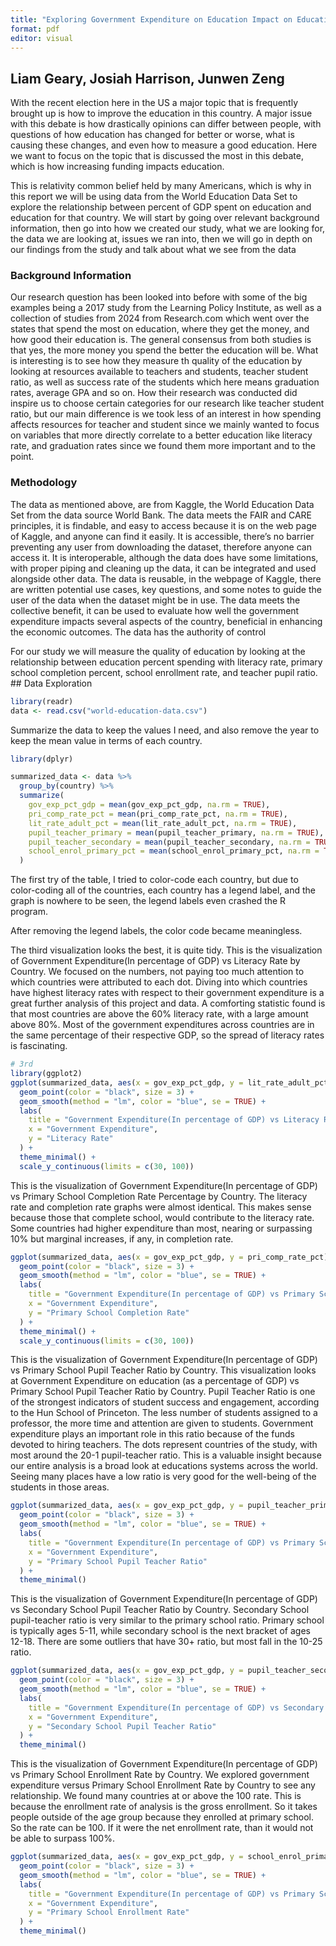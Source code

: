 ```yaml
---
title: "Exploring Government Expenditure on Education Impact on Education"
format: pdf
editor: visual
---
```


## Liam Geary, Josiah Harrison, Junwen Zeng

With the recent election here in the US a major topic that is frequently brought up is how to improve the education in this country. A major issue with this debate is how drastically opinions can differ between people, with questions of how education has changed for better or worse, what is causing these changes, and even how to measure a good education. Here we want to focus on the topic that is discussed the most in this debate, which is how increasing funding impacts education.

This is relativity common belief held by many Americans, which is why in this report we will be using data from the World Education Data Set to explore the relationship between percent of GDP spent on education and education for that country. We will start by going over relevant background information, then go into how we created our study, what we are looking for, the data we are looking at, issues we ran into, then we will go in depth on our findings from the study and talk about what we see from the data

### Background Information

Our research question has been looked into before with some of the big examples being a 2017 study from the Learning Policy Institute, as well as a collection of studies from 2024 from Research.com which went over the states that spend the most on education, where they get the money, and how good their education is. The general consensus from both studies is that yes, the more money you spend the better the education will be. What is interesting is to see how they measure th quality of the education by looking at resources available to teachers and students, teacher student ratio, as well as success rate of the students which here means graduation rates, average GPA and so on. How their research was conducted did inspire us to choose certain categories for our research like teacher student ratio, but our main difference is we took less of an interest in how spending affects resources for teacher and student since we mainly wanted to focus on variables that more directly correlate to a better education like literacy rate, and graduation rates since we found them more important and to the point.

### Methodology

The data as mentioned above, are from Kaggle, the World Education Data Set from the data source World Bank. The data meets the FAIR and CARE principles, it is findable, and easy to access because it is on the web page of Kaggle, and anyone can find it easily. It is accessible, there’s no barrier preventing any user from downloading the dataset, therefore anyone can access it. It is interoperable, although the data does have some limitations, with proper piping and cleaning up the data, it can be integrated and used alongside other data. The data is reusable, in the webpage of Kaggle, there are written potential use cases, key questions, and some notes to guide the user of the data when the dataset might be in use. The data meets the collective benefit, it can be used to evaluate how well the government expenditure impacts several aspects of the country, beneficial in enhancing the economic outcomes. The data has the authority of control

For our study we will measure the quality of education by looking at the relationship between education percent spending with literacy rate, primary school completion percent, school enrollment rate, and teacher pupil ratio.
## Data Exploration

```r
library(readr)
data <- read.csv("world-education-data.csv")
```

Summarize the data to keep the values I need, and also remove the year to keep the mean value in terms of each country.

```r
library(dplyr)

summarized_data <- data %>%
  group_by(country) %>%
  summarize(
    gov_exp_pct_gdp = mean(gov_exp_pct_gdp, na.rm = TRUE),
    pri_comp_rate_pct = mean(pri_comp_rate_pct, na.rm = TRUE),
    lit_rate_adult_pct = mean(lit_rate_adult_pct, na.rm = TRUE),
    pupil_teacher_primary = mean(pupil_teacher_primary, na.rm = TRUE),
    pupil_teacher_secondary = mean(pupil_teacher_secondary, na.rm = TRUE),
    school_enrol_primary_pct = mean(school_enrol_primary_pct, na.rm = TRUE)
  )
```

The first try of the table, I tried to color-code each country, but due to color-coding all of the countries, each country has a legend label, and the graph is nowhere to be seen, the legend labels even crashed the R program.

After removing the legend labels, the color code became meaningless.

The third visualization looks the best, it is quite tidy. This is the visualization of Government Expenditure(In percentage of GDP) vs Literacy Rate by Country. We focused on the numbers, not paying too much attention to which countries were attributed to each dot. Diving into which countries have highest literacy rates with respect to their government expenditure is a great further analysis of this project and data. A comforting statistic found is that most countries are above the 60% literacy rate, with a large amount above 80%. Most of the government expenditures across countries are in the same percentage of their respective GDP, so the spread of literacy rates is fascinating.

```r
# 3rd
library(ggplot2)
ggplot(summarized_data, aes(x = gov_exp_pct_gdp, y = lit_rate_adult_pct)) +
  geom_point(color = "black", size = 3) +
  geom_smooth(method = "lm", color = "blue", se = TRUE) +
  labs(
    title = "Government Expenditure(In percentage of GDP) vs Literacy Rate by Country",
    x = "Government Expenditure",
    y = "Literacy Rate"
  ) +
  theme_minimal() +
  scale_y_continuous(limits = c(30, 100))
```

This is the visualization of Government Expenditure(In percentage of GDP) vs Primary School Completion Rate Percentage by Country. The literacy rate and completion rate graphs were almost identical. This makes sense because those that complete school, would contribute to the literacy rate. Some countries had higher expenditure than most, nearing or surpassing 10% but marginal increases, if any, in completion rate.

```r
ggplot(summarized_data, aes(x = gov_exp_pct_gdp, y = pri_comp_rate_pct)) +
  geom_point(color = "black", size = 3) +
  geom_smooth(method = "lm", color = "blue", se = TRUE) +
  labs(
    title = "Government Expenditure(In percentage of GDP) vs Primary School Completion Rate Percentage by Country",
    x = "Government Expenditure",
    y = "Primary School Completion Rate"
  ) +
  theme_minimal() +
  scale_y_continuous(limits = c(30, 100))
```

This is the visualization of Government Expenditure(In percentage of GDP) vs Primary School Pupil Teacher Ratio by Country. This visualization looks at Government Expenditure on education (as a percentage of GDP) vs Primary School Pupil Teacher Ratio by Country. Pupil Teacher Ratio is one of the strongest indicators of student success and engagement, according to the Hun School of Princeton. The less number of students assigned to a professor, the more time and attention are given to students. Government expenditure plays an important role in this ratio because of the funds devoted to hiring teachers. The dots represent countries of the study, with most around the 20-1 pupil-teacher ratio. This is a valuable insight because our entire analysis is a broad look at educations systems across the world. Seeing many places have a low ratio is very good for the well-being of the students in those areas.

```r
ggplot(summarized_data, aes(x = gov_exp_pct_gdp, y = pupil_teacher_primary)) +
  geom_point(color = "black", size = 3) +
  geom_smooth(method = "lm", color = "blue", se = TRUE) +
  labs(
    title = "Government Expenditure(In percentage of GDP) vs Primary School Pupil Teacher Ratio by Country",
    x = "Government Expenditure",
    y = "Primary School Pupil Teacher Ratio"
  ) +
  theme_minimal()
```

This is the visualization of Government Expenditure(In percentage of GDP) vs Secondary School Pupil Teacher Ratio by Country. Secondary School pupil-teacher ratio is very similar to the primary school ratio. Primary school is typically ages 5-11, while secondary school is the next bracket of ages 12-18. There are some outliers that have 30+ ratio, but most fall in the 10-25 ratio.

```r
ggplot(summarized_data, aes(x = gov_exp_pct_gdp, y = pupil_teacher_secondary)) +
  geom_point(color = "black", size = 3) +
  geom_smooth(method = "lm", color = "blue", se = TRUE) +
  labs(
    title = "Government Expenditure(In percentage of GDP) vs Secondary School Pupil Teacher Ratio by Country",
    x = "Government Expenditure",
    y = "Secondary School Pupil Teacher Ratio"
  ) +
  theme_minimal()
```

This is the visualization of Government Expenditure(In percentage of GDP) vs Primary School Enrollment Rate by Country. We explored government expenditure versus Primary School Enrollment Rate by Country to see any relationship. We found many countries at or above the 100 rate. This is because the enrollment rate of analysis is the gross enrollment. So it takes people outside of the age group because they enrolled at primary school. So the rate can be 100. If it were the net enrollment rate, than it would not be able to surpass 100%.

```r
ggplot(summarized_data, aes(x = gov_exp_pct_gdp, y = school_enrol_primary_pct)) +
  geom_point(color = "black", size = 3) +
  geom_smooth(method = "lm", color = "blue", se = TRUE) +
  labs(
    title = "Government Expenditure(In percentage of GDP) vs Primary School Enrollment Rate by Country",
    x = "Government Expenditure",
    y = "Primary School Enrollment Rate"
  ) +
  theme_minimal()
```
